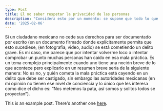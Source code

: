 ```yaml
---
type: Post
title: El no saber respetar la privacidad de las personas
description: "Considera esto por un momento: se supone que todo lo que vemos a nuestro alrededor ha tenido una causa y depende de ello."
date: '2025-02-06'
---
```




Si un ciudadano mexicano no cede sus derechos para ser documentado por escrito (en un documento firmado donde explícitamente permita que esto sucediese, (en fotografía, video, audio) se está cometiendo un delito grave. Es mi caso, me parece que por intentar volverme loco o intentar comprobar un punto muchas personas han caído en esa mala práctica. Es un tema complejo principalmente cuando uno tiene una noción breve de lo que acontece pero explicarlo en un resumen breve sería de la siguiente manera: No es no, y quién cometa la mala práctica está cayendo en un delito que debe ser castigado, sin embargo las autoridades mexicanas (en mi opinión no tienen ese nivel de conciencia y lo único que les interesa como dice el dicho es: “Nos metemos la pata, así somos y solitos todos se proyectan”).

This is an example post. There's another one [here](/posts/example-post).
